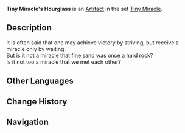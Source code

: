 {{Artifact Infobox
|image = Item Tiny Miracle's Hourglass.png
|set   = Tiny Miracle
|piece = Sands of Eon
}}
{{Description|Just an ordinary everyday hourglass. Turn it upside down and sure enough, the dry sand starts trickling down like water.}}
'''Tiny Miracle's Hourglass''' is an [[Artifact]] in the set [[Tiny Miracle]].

==Description==
It is often said that one may achieve victory by striving, but receive a miracle only by waiting.<br />But is it not a miracle that fine sand was once a hard rock?<br />Is it not too a miracle that we met each other?

==Other Languages==
{{Other Languages
|en      = Tiny Miracle's Hourglass
|zhs     = 奇迹之沙
|zhs_rm  = Qíjī zhī Shā
|zht     = 奇蹟之沙
|zht_rm  = Qíjī zhī Shā
|zh_tl   = Sands of Miracles
|ja      = 奇跡の砂
|ja_rm   = Kiseki no Suna
|ja_tl   = Sands of Miracles
|ko      = 기적의 모래
|ko_rm   = 
|ko_tl   = 
|es      = Reloj de Arena del Milagro
|es_tl   = Hourglass of the Miracle
|fr      = Sablier du Miracle
|fr_tl   = Hourglass of the Miracle
|ru      = Песочные часы маленького чуда
|ru_tl   = 
|th      = Tiny Miracle's Hourglass
|vi      = Cát Kỳ Tích
|vi_tl   = 
|de      = Wundersanduhr
|de_tl   = Miracle Hourglass
|id      = Tiny Miracle's Hourglass
|pt      = Ampulheta do Milagre
|pt_tl   = 
}}

==Change History==
{{Change History|1.0}}

==Navigation==
{{Artifact Set Navbox|Tiny Miracle}}